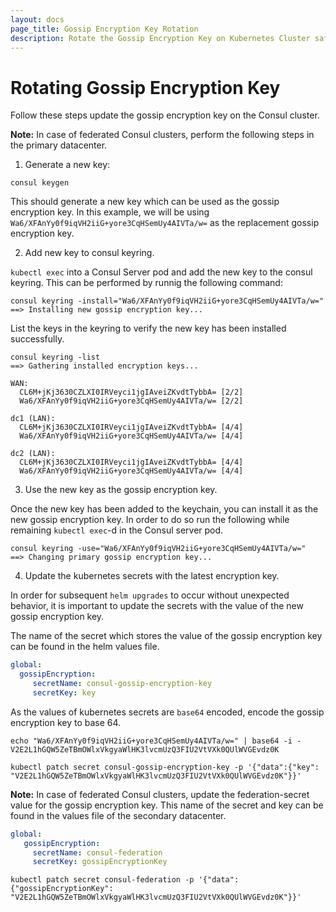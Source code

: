 ```yaml
---
layout: docs
page_title: Gossip Encryption Key Rotation
description: Rotate the Gossip Encryption Key on Kubernetes Cluster safely
---
```


# Rotating Gossip Encryption Key

Follow these steps update the gossip encryption key on the Consul cluster.

  **Note:** In case of federated Consul clusters, perform the following steps in the primary datacenter.

1. Generate a new key:

  ```shell-session
  consul keygen
  ```
  This should generate a new key which can be used as the gossip encryption key. In this example, we will be using
  `Wa6/XFAnYy0f9iqVH2iiG+yore3CqHSemUy4AIVTa/w=` as the replacement gossip encryption key.

2. Add new key to consul keyring.

  `kubectl exec` into a Consul Server pod and add the new key to the consul keyring. This can be performed by runnig the following command:

  ```shell-session
  consul keyring -install="Wa6/XFAnYy0f9iqVH2iiG+yore3CqHSemUy4AIVTa/w="
  ==> Installing new gossip encryption key...
  ```

  List the keys in the keyring to verify the new key has been installed successfully.

  ```shell-session
  consul keyring -list
  ==> Gathering installed encryption keys...

  WAN:
    CL6M+jKj3630CZLXI0IRVeyci1jgIAveiZKvdtTybbA= [2/2]
    Wa6/XFAnYy0f9iqVH2iiG+yore3CqHSemUy4AIVTa/w= [2/2]

  dc1 (LAN):
    CL6M+jKj3630CZLXI0IRVeyci1jgIAveiZKvdtTybbA= [4/4]
    Wa6/XFAnYy0f9iqVH2iiG+yore3CqHSemUy4AIVTa/w= [4/4]

  dc2 (LAN):
    CL6M+jKj3630CZLXI0IRVeyci1jgIAveiZKvdtTybbA= [4/4]
    Wa6/XFAnYy0f9iqVH2iiG+yore3CqHSemUy4AIVTa/w= [4/4]
  ```

3. Use the new key as the gossip encryption key.

  Once the new key has been added to the keychain, you can install it as the new gossip encryption key. In order to do so
  run the following while remaining `kubectl exec`-d in the Consul server pod.

  ```shell-session
  consul keyring -use="Wa6/XFAnYy0f9iqVH2iiG+yore3CqHSemUy4AIVTa/w="
  ==> Changing primary gossip encryption key...
  ```

4. Update the kubernetes secrets with the latest encryption key.

  In order for subsequent `helm upgrades` to occur without unexpected behavior, it is important to update the secrets with
  the value of the new gossip encryption key.

  The name of the secret which stores the value of the gossip encryption key can be found in the helm values file.
  ```yaml
  global:
    gossipEncryption:
       secretName: consul-gossip-encryption-key
       secretKey: key
  ```

  As the values of kubernetes secrets are `base64` encoded, encode the gossip encryption key to base 64.

  ```shell-session
  echo "Wa6/XFAnYy0f9iqVH2iiG+yore3CqHSemUy4AIVTa/w=" | base64 -i -
  V2E2L1hGQW5ZeTBmOWlxVkgyaWlHK3lvcmUzQ3FIU2VtVXk0QUlWVGEvdz0K

  kubectl patch secret consul-gossip-encryption-key -p '{"data":{"key": "V2E2L1hGQW5ZeTBmOWlxVkgyaWlHK3lvcmUzQ3FIU2VtVXk0QUlWVGEvdz0K"}}'
  ```

  **Note:** In case of federated Consul clusters, update the federation-secret value for the gossip encryption key. This name of the secret and key can be found in the values file of the secondary datacenter.
  ```yaml
  global:
     gossipEncryption:
       secretName: consul-federation
       secretKey: gossipEncryptionKey
  ```

  ```shell-session
  kubectl patch secret consul-federation -p '{"data":{"gossipEncryptionKey": "V2E2L1hGQW5ZeTBmOWlxVkgyaWlHK3lvcmUzQ3FIU2VtVXk0QUlWVGEvdz0K"}}'
  ```
